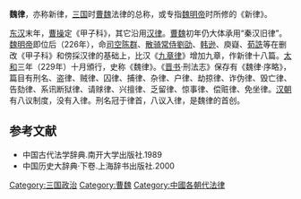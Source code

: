'''魏律'''，亦称新律，[[三国|三国]]时[[曹魏|曹魏]]法律的总称，或专指[[魏明帝|魏明帝]]时所修的《新律》。

[[东汉|东汉]]末年，[[曹操|曹操]]定《甲子科》，其它沿用[[汉律|汉律]]。[[曹魏|曹魏]]初年仍大体承用“秦汉旧律”。[[魏明帝|魏明帝]]即位后（226年），命[[司空|司空]][[陈群|陈群]]、[[散骑常侍|散骑常侍]][[劉劭|劉劭]]、[[韩逊|韩逊]]、庾嶷、[[荀詵|荀詵]]等在删改《甲子科》和傍採汉律的基础上，比汉《[[九章律|九章律]]》增加九章，作新律十八篇。[[太和|太和]]三年（229年）十月頒行，史称《魏律》。《[[晋书|晋书]]·刑法志》保存有《魏律·序略》，篇目有刑名、盗律、贼律、囚律、捕律、杂律、户律、劫掠律、诈伪律、毁亡律、告劾律、系讯断狱律、请赇律、兴擅律、乏留律、惊事律、偿赃律、免坐律。[[汉朝|汉朝]]有八议制度，没有入律。刑名冠于律首，八议入律，是魏律的首创。

== 参考文献 ==
* 中国古代法学辞典.南开大学出版社.1989
* 中国历史大辞典·下卷.上海辞书出版社.2000
[[Category:三国政治|Category:三国政治]]
[[Category:曹魏|Category:曹魏]]
[[Category:中國各朝代法律|Category:中國各朝代法律]]